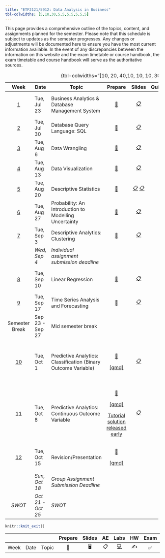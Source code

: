 ```yaml
---
title: "ETF2121/5912: Data Analysis in Business"
tbl-colwidths: [5,10,30,5,5,5,5,5,5,5]
---
```


This page provides a comprehensive outline of the topics, content, and assignments planned for the semester. Please note that this schedule is subject to updates as the semester progresses. Any changes or adjustments will be documented here to ensure you have the most current information available. In the event of any discrepancies between the information on this website and the exam timetable or course handbook, the exam timetable and course handbook will serve as the authoritative sources.

+---------------------------+-------------------+----------------------------------------------------------------+--------------------------------------------------------------------------------------------------+--------------------------------------------------------------------------------------------------------------------------------------------------------------------------+-----------------------------------------------------------------+----------------------------------------------+
| Week                      | Date              | Topic                                                          | Prepare                                                                                          | Slides                                                                                                                                                                   | Quiz/Assignments                                                | Reading                                      |
+:=========================:+===================+================================================================+:================================================================================================:+:========================================================================================================================================================================:+:===============================================================:+==============================================+
| [1](/weeks/week-1.html)   | Tue, Jul 23       | Business Analytics & Database Management System                | [📖](/labs/lab-1.html)                                                                           | [📋](https://learning.monash.edu/pluginfile.php/3800248/mod_resource/content/1/lec-1.html)                                                                               | [📝](https://learning.monash.edu/mod/quiz/view.php?id=2893140)  | 📕 Camm 1.1, 1.2, 1.3 and 1.5                |
+---------------------------+-------------------+----------------------------------------------------------------+--------------------------------------------------------------------------------------------------+--------------------------------------------------------------------------------------------------------------------------------------------------------------------------+-----------------------------------------------------------------+----------------------------------------------+
| [2](/weeks/week-2.html)   | Tue, Jul 30       | Database Query Language: SQL                                   | [📖](https://learning.monash.edu/pluginfile.php/3937376/mod_resource/content/2/lab-2.html)       | [📋](https://learning.monash.edu/pluginfile.php/3937400/mod_resource/content/1/lec-2.html)                                                                               | [📝](https://learning.monash.edu/mod/quiz/view.php?id=2893560)  | [✍️](/hw/hw-1.html) \| \| \| \| \|           |
+---------------------------+-------------------+----------------------------------------------------------------+--------------------------------------------------------------------------------------------------+--------------------------------------------------------------------------------------------------------------------------------------------------------------------------+-----------------------------------------------------------------+----------------------------------------------+
| [3](/weeks/week-3.html)   | Tue, Aug 6        | Data Wrangling                                                 | [📖](https://learning.monash.edu/pluginfile.php/3977906/mod_resource/content/3/lab-3.html)       | [📋](https://learning.monash.edu/pluginfile.php/3977860/mod_resource/content/1/lec-3.html)                                                                               | [📝](https://learning.monash.edu/mod/quiz/view.php?id=2989083)  |                                              |
+---------------------------+-------------------+----------------------------------------------------------------+--------------------------------------------------------------------------------------------------+--------------------------------------------------------------------------------------------------------------------------------------------------------------------------+-----------------------------------------------------------------+----------------------------------------------+
| [4](/weeks/week-4.html)   | Tue, Aug 13       | Data Visualization                                             | [📖](https://learning.monash.edu/pluginfile.php/4021915/mod_resource/content/1/lab-4.html)       | [📋](https://learning.monash.edu/pluginfile.php/4022053/mod_resource/content/1/lec-4.html)                                                                               | [📝](https://learning.monash.edu/mod/quiz/view.php?id=29897713) | 📕 Camm 3.1, 3.2, 3.6                        |
+---------------------------+-------------------+----------------------------------------------------------------+--------------------------------------------------------------------------------------------------+--------------------------------------------------------------------------------------------------------------------------------------------------------------------------+-----------------------------------------------------------------+----------------------------------------------+
| [5](/weeks/week-5.html)   | Tue, Aug 20       | Descriptive Statistics                                         | [📖](https://learning.monash.edu/pluginfile.php/4038700/mod_resource/content/1/lab-5.html)       | [📋](https://learning.monash.edu/pluginfile.php/4038721/mod_resource/content/1/lec-5.html#/title-slide) [📋](https://learning.monash.edu/mod/folder/view.php?id=3063771) | [📝](https://learning.monash.edu/mod/quiz/view.php?id=3059917)  | 📕 Camm Chapter 2                            |
+---------------------------+-------------------+----------------------------------------------------------------+--------------------------------------------------------------------------------------------------+--------------------------------------------------------------------------------------------------------------------------------------------------------------------------+-----------------------------------------------------------------+----------------------------------------------+
| [6](/weeks/week-6.html)   | Tue, Aug 27       | Probability: An Introduction to Modelling Uncertainty          | [📖](https://learning.monash.edu/mod/folder/view.php?id=3072768)                                 | [📋](https://learning.monash.edu/pluginfile.php/4053136/mod_resource/content/1/lec-6.html#/title-slide)                                                                  | [📝](https://learning.monash.edu/mod/quiz/view.php?id=3072191)  | 📕 Camm Chapter 5                            |
+---------------------------+-------------------+----------------------------------------------------------------+--------------------------------------------------------------------------------------------------+--------------------------------------------------------------------------------------------------------------------------------------------------------------------------+-----------------------------------------------------------------+----------------------------------------------+
| [7](/weeks/week-7.html)   | Tue, Sep 3        | Descriptive Analytics: Clustering                              | [📖](https://learning.monash.edu/mod/folder/view.php?id=3096615)                                 | [📋](https://learning.monash.edu/pluginfile.php/4081279/mod_resource/content/1/lec-7.html#/title-slide)                                                                  | [📝](https://learning.monash.edu/mod/quiz/view.php?id=3096610)  | 📕 Camm Chapter 6.2                          |
+---------------------------+-------------------+----------------------------------------------------------------+--------------------------------------------------------------------------------------------------+--------------------------------------------------------------------------------------------------------------------------------------------------------------------------+-----------------------------------------------------------------+----------------------------------------------+
|                           | *Wed, Sep 4*      | *Individual assignment submission deadline*                    |                                                                                                  |                                                                                                                                                                          |                                                                 |                                              |
+---------------------------+-------------------+----------------------------------------------------------------+--------------------------------------------------------------------------------------------------+--------------------------------------------------------------------------------------------------------------------------------------------------------------------------+-----------------------------------------------------------------+----------------------------------------------+
| [8](/weeks/week-8.html)   | Tue, Sep 10       | Linear Regression                                              | [📖](https://learning.monash.edu/mod/resource/view.php?id=3115252)                               | [📋](https://learning.monash.edu/pluginfile.php/4105703/mod_resource/content/1/lec-8.html#/title-slide)                                                                  | [📝](https://learning.monash.edu/mod/quiz/view.php?id=3114969)  | 📕 Camm Chapter 8.1-8.6, 8.8                 |
+---------------------------+-------------------+----------------------------------------------------------------+--------------------------------------------------------------------------------------------------+--------------------------------------------------------------------------------------------------------------------------------------------------------------------------+-----------------------------------------------------------------+----------------------------------------------+
| [9](/weeks/week-9.html)   | Tue, Sep 17       | Time Series Analysis and Forecasting                           | [📖](https://learning.monash.edu/pluginfile.php/4123810/mod_resource/content/2/lab-9.html)       | [📋](https://learning.monash.edu/pluginfile.php/4124063/mod_resource/content/1/lec-9.html#/title-slide)                                                                  | [📝](https://learning.monash.edu/mod/quiz/view.php?id=3133248)  | 📕 Camm Chapter 9                            |
+---------------------------+-------------------+----------------------------------------------------------------+--------------------------------------------------------------------------------------------------+--------------------------------------------------------------------------------------------------------------------------------------------------------------------------+-----------------------------------------------------------------+----------------------------------------------+
| Semester Break            | Sep 23 - Sep 27   | Mid semester break                                             |                                                                                                  |                                                                                                                                                                          |                                                                 |                                              |
+---------------------------+-------------------+----------------------------------------------------------------+--------------------------------------------------------------------------------------------------+--------------------------------------------------------------------------------------------------------------------------------------------------------------------------+-----------------------------------------------------------------+----------------------------------------------+
| [10](/weeks/week-10.html) | Tue, Oct 1        | Predictive Analytics: Classification (Binary Outcome Variable) | [📖](https://learning.monash.edu/pluginfile.php/4202858/mod_resource/content/3/lab-10.html)      | [📋](https://learning.monash.edu/pluginfile.php/4206953/mod_resource/content/2/lec-10.html#/title-slide)                                                                 | [📝](https://learning.monash.edu/mod/quiz/view.php?id=3205507)  | 📕 Camm Chapter 11.1, 11.2, 11.3, 11.4, 11.5 |
|                           |                   |                                                                |                                                                                                  |                                                                                                                                                                          |                                                                 |                                              |
|                           |                   |                                                                | [\[qmd\]](https://learning.monash.edu/mod/folder/view.php?id=3205505)                            |                                                                                                                                                                          |                                                                 |                                              |
+---------------------------+-------------------+----------------------------------------------------------------+--------------------------------------------------------------------------------------------------+--------------------------------------------------------------------------------------------------------------------------------------------------------------------------+-----------------------------------------------------------------+----------------------------------------------+
| [11](/weeks/week-11.html) | Tue, Oct 8        | Predictive Analytics: Continuous Outcome Variable              | [📖](https://learning.monash.edu/pluginfile.php/4224494/mod_resource/content/1/lab-11.html)      | [📋](https://learning.monash.edu/pluginfile.php/4234540/mod_resource/content/1/lec-11.html#/title-slide)                                                                 | No QUIZ                                                         | 📕 Camm Chapter 10.1, 10.2, 10.3, 10.4, 10.5 |
|                           |                   |                                                                |                                                                                                  |                                                                                                                                                                          |                                                                 |                                              |
|                           |                   |                                                                | [\[qmd\]](https://learning.monash.edu/mod/folder/view.php?id=3223664)                            |                                                                                                                                                                          |                                                                 |                                              |
|                           |                   |                                                                |                                                                                                  |                                                                                                                                                                          |                                                                 |                                              |
|                           |                   |                                                                | [Tutorial solution released early](https://learning.monash.edu/mod/resource/view.php?id=3223666) |                                                                                                                                                                          |                                                                 |                                              |
+---------------------------+-------------------+----------------------------------------------------------------+--------------------------------------------------------------------------------------------------+--------------------------------------------------------------------------------------------------------------------------------------------------------------------------+-----------------------------------------------------------------+----------------------------------------------+
| [12](/weeks/week-12.html) | Tue, Oct 15       | Revision/Presentation                                          | [📖](https://learning.monash.edu/pluginfile.php/4234054/mod_resource/content/1/lab-12.html)      |                                                                                                                                                                          | No QUIZ                                                         |                                              |
|                           |                   |                                                                |                                                                                                  |                                                                                                                                                                          |                                                                 |                                              |
|                           |                   |                                                                | [\[qmd\]](https://learning.monash.edu/mod/folder/view.php?id=3232329)                            |                                                                                                                                                                          |                                                                 |                                              |
+---------------------------+-------------------+----------------------------------------------------------------+--------------------------------------------------------------------------------------------------+--------------------------------------------------------------------------------------------------------------------------------------------------------------------------+-----------------------------------------------------------------+----------------------------------------------+
|                           | *Sun, Oct 18*     | *Group Assignment Submission Deadline*                         |                                                                                                  |                                                                                                                                                                          |                                                                 |                                              |
+---------------------------+-------------------+----------------------------------------------------------------+--------------------------------------------------------------------------------------------------+--------------------------------------------------------------------------------------------------------------------------------------------------------------------------+-----------------------------------------------------------------+----------------------------------------------+
| *SWOT*                    | *Oct 21 - Oct 25* | *SWOT*                                                         |                                                                                                  |                                                                                                                                                                          |                                                                 |                                              |
+---------------------------+-------------------+----------------------------------------------------------------+--------------------------------------------------------------------------------------------------+--------------------------------------------------------------------------------------------------------------------------------------------------------------------------+-----------------------------------------------------------------+----------------------------------------------+

: {tbl-colwidths="\[10, 20, 40,10, 10, 10, 30\]"}

```r

knitr::knit_exit()
```

|      |      |       | Prepare | Slides | AE  |                                                    Labs                                                    | HW  | Exam | Project | Quiz |
|------|------|-------|:-------:|:------:|:---:|:----------------------------------------------------------------------------------------------------------:|:---:|:----:|:-------:|:----:|
| Week | Date | Topic |   📖    |   🖥️   | 📋  | [💻](https://sakai.duke.edu/samigo-app/servlet/Login?id=6fa7ebf3-01af-42a6-91ba-3e813d3901221641094171786) | ✍️  |  ✅  |   📂    |  📝  |
